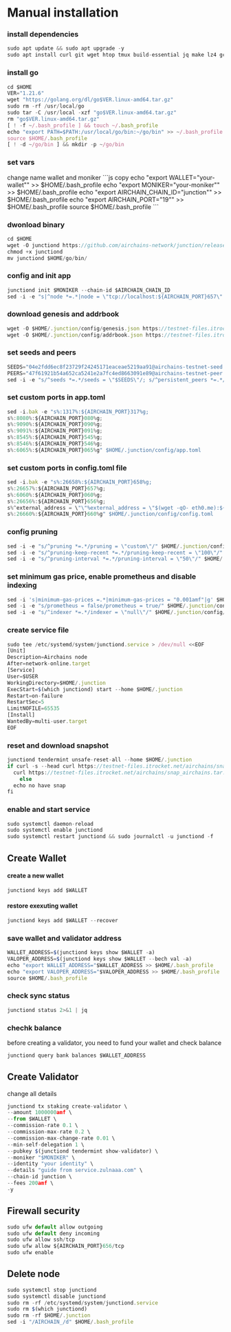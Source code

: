 
# Manual installation

<Steps>

### install dependencies

```js copy
sudo apt update && sudo apt upgrade -y
sudo apt install curl git wget htop tmux build-essential jq make lz4 gcc unzip -y
```

### install go

```js copy
cd $HOME
VER="1.21.6"
wget "https://golang.org/dl/go$VER.linux-amd64.tar.gz"
sudo rm -rf /usr/local/go
sudo tar -C /usr/local -xzf "go$VER.linux-amd64.tar.gz"
rm "go$VER.linux-amd64.tar.gz"
[ ! -f ~/.bash_profile ] && touch ~/.bash_profile
echo "export PATH=$PATH:/usr/local/go/bin:~/go/bin" >> ~/.bash_profile
source $HOME/.bash_profile
[ ! -d ~/go/bin ] && mkdir -p ~/go/bin
```

### set vars

<Callout type="info" emoji="ℹ️">
change name  wallet and moniker 
</Callout>
```js copy
echo "export WALLET="your-wallet"" >> $HOME/.bash_profile
echo "export MONIKER="your-moniker"" >> $HOME/.bash_profile
echo "export AIRCHAIN_CHAIN_ID="junction"" >> $HOME/.bash_profile
echo "export AIRCHAIN_PORT="19"" >> $HOME/.bash_profile
source $HOME/.bash_profile
```

### dwonload binary
```js copy
cd $HOME
wget -O junctiond https://github.com/airchains-network/junction/releases/download/v0.1.0/junctiond
chmod +x junctiond
mv junctiond $HOME/go/bin/

```

### config and init app

```js copy
junctiond init $MONIKER --chain-id $AIRCHAIN_CHAIN_ID 
sed -i -e "s|^node *=.*|node = \"tcp://localhost:${AIRCHAIN_PORT}657\"|" $HOME/.junction//config/client.toml
```

### download genesis and addrbook
```js copy
wget -O $HOME/.junction/config/genesis.json https://testnet-files.itrocket.net/airchains/genesis.json
wget -O $HOME/.junction/config/addrbook.json https://testnet-files.itrocket.net/airchains/addrbook.json
```

### set seeds and peers
```js copy
SEEDS="04e2fdd6ec8f23729f24245171eaceae5219aa91@airchains-testnet-seed.itrocket.net:19656"
PEERS="47f61921b54a652ca5241e2a7fc4ed8663091e89@airchains-testnet-peer.itrocket.net:19656,aeaf101d54d47f6c99b4755983b64e8504f6132d@65.21.202.124:28656,df2a56a208821492bd3d04dd2e91672657c79325@158.220.126.137:27656,82af620ee9eeb2d2902ae66188eb4aa163ca8562@135.181.35.159:63656,c2e70f94ed3f7fa027ffad7f051c4d4688be1ee6@195.26.255.211:10056,264493e01774cccdb9baabee4af7146acbec67f2@65.21.193.80:63656,e3f6f7701541bd2ea183a34b061e33bfaf69ae3d@144.91.69.202:63656,613a65fe67918a5912f0cc22ef535ed1a8f0e824@65.109.112.148:4476"
sed -i -e "s/^seeds *=.*/seeds = \"$SEEDS\"/; s/^persistent_peers *=.*/persistent_peers = \"$PEERS\"/" $HOME/.junction/config/config.toml
```

### set custom ports in app.toml

```js copy
sed -i.bak -e "s%:1317%:${AIRCHAIN_PORT}317%g;
s%:8080%:${AIRCHAIN_PORT}080%g;
s%:9090%:${AIRCHAIN_PORT}090%g;
s%:9091%:${AIRCHAIN_PORT}091%g;
s%:8545%:${AIRCHAIN_PORT}545%g;
s%:8546%:${AIRCHAIN_PORT}546%g;
s%:6065%:${AIRCHAIN_PORT}065%g" $HOME/.junction/config/app.toml
```

### set custom ports in config.toml file
```js copy
sed -i.bak -e "s%:26658%:${AIRCHAIN_PORT}658%g;
s%:26657%:${AIRCHAIN_PORT}657%g;
s%:6060%:${AIRCHAIN_PORT}060%g;
s%:26656%:${AIRCHAIN_PORT}656%g;
s%^external_address = \"\"%external_address = \"$(wget -qO- eth0.me):${AIRCHAIN_PORT}656\"%;
s%:26660%:${AIRCHAIN_PORT}660%g" $HOME/.junction/config/config.toml
```

### config pruning
```js copy
sed -i -e "s/^pruning *=.*/pruning = \"custom\"/" $HOME/.junction/config/app.toml
sed -i -e "s/^pruning-keep-recent *=.*/pruning-keep-recent = \"100\"/" $HOME/.junction/config/app.toml
sed -i -e "s/^pruning-interval *=.*/pruning-interval = \"50\"/" $HOME/.junction/config/app.toml
```
### set minimum gas price, enable prometheus and disable indexing
```js copy
sed -i 's|minimum-gas-prices =.*|minimum-gas-prices = "0.001amf"|g' $HOME/.junction/config/app.toml
sed -i -e "s/prometheus = false/prometheus = true/" $HOME/.junction/config/config.toml
sed -i -e "s/^indexer *=.*/indexer = \"null\"/" $HOME/.junction/config/config.toml
```

### create service file
```js copy
sudo tee /etc/systemd/system/junctiond.service > /dev/null <<EOF
[Unit]
Description=Airchains node
After=network-online.target
[Service]
User=$USER
WorkingDirectory=$HOME/.junction
ExecStart=$(which junctiond) start --home $HOME/.junction
Restart=on-failure
RestartSec=5
LimitNOFILE=65535
[Install]
WantedBy=multi-user.target
EOF
```

### reset and download snapshot

```js copy
junctiond tendermint unsafe-reset-all --home $HOME/.junction
if curl -s --head curl https://testnet-files.itrocket.net/airchains/snap_airchains.tar.lz4 | head -n 1 | grep "200" > /dev/null; then
  curl https://testnet-files.itrocket.net/airchains/snap_airchains.tar.lz4 | lz4 -dc - | tar -xf - -C $HOME/.junction
    else
  echo no have snap
fi
```

### enable and start service
```js copy
sudo systemctl daemon-reload
sudo systemctl enable junctiond
sudo systemctl restart junctiond && sudo journalctl -u junctiond -f
```

## Create Wallet

#### create a new wallet

```js copy
junctiond keys add $WALLET
```
#### restore exexuting wallet

```js copy
junctiond keys add $WALLET --recover
```

### save wallet and validator address

```js copy
WALLET_ADDRESS=$(junctiond keys show $WALLET -a)
VALOPER_ADDRESS=$(junctiond keys show $WALLET --bech val -a)
echo "export WALLET_ADDRESS="$WALLET_ADDRESS >> $HOME/.bash_profile
echo "export VALOPER_ADDRESS="$VALOPER_ADDRESS >> $HOME/.bash_profile
source $HOME/.bash_profile
```

### check sync status

```js copy
junctiond status 2>&1 | jq 
```

### chechk balance

before creating a validator, you need to fund your wallet and check balance

```js copy
junctiond query bank balances $WALLET_ADDRESS 
```

## Create Validator

<Callout type="info" emoji="ℹ️">
change all details
</Callout>

```js copy
junctiond tx staking create-validator \
--amount 1000000amf \
--from $WALLET \
--commission-rate 0.1 \
--commission-max-rate 0.2 \
--commission-max-change-rate 0.01 \
--min-self-delegation 1 \
--pubkey $(junctiond tendermint show-validator) \
--moniker "$MONIKER" \
--identity "your identity" \
--details "guide from service.zulnaaa.com" \
--chain-id junction \
--fees 200amf \
-y 
```

## Firewall security

```js copy
sudo ufw default allow outgoing 
sudo ufw default deny incoming 
sudo ufw allow ssh/tcp 
sudo ufw allow ${AIRCHAIN_PORT}656/tcp
sudo ufw enable
```

## Delete node

```js copy
sudo systemctl stop junctiond
sudo systemctl disable junctiond
sudo rm -rf /etc/systemd/system/junctiond.service
sudo rm $(which junctiond)
sudo rm -rf $HOME/.junction
sed -i "/AIRCHAIN_/d" $HOME/.bash_profile
```

</Steps>